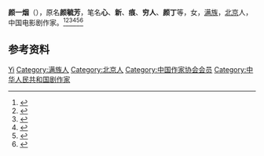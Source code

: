 {{Otheruses|other=名为心的其他事物|心}}
{{Otheruses|other=名为新的其他事物|新}}

'''颜一烟'''（{{bd|1913年||1997年}}），原名'''颜毓芳'''，笔名'''心'''、'''新'''、'''痕'''、'''穷人'''、'''颜丁'''等，女，[[满族|满族]]，[[北京|北京]]人，中国电影剧作家。<ref>{{Cite book|title=古今中外女名人辞典|author=中国妇女管理干部学院编|publisher=中国广播电视出版社|year=1989|isbn=|location=北京|pages=}}</ref><ref>{{Cite book|title=华夏妇女名人词典|author=周行健主编|publisher=华夏出版社|year=1988|isbn=|location=北京|pages=}}</ref><ref>{{Cite book|title=二十世纪中国名人辞典|author=蔡开松, 于信凤主编; 曾卓明, 周溯源, 赵书刚副主编|publisher=辽宁人民出版社|year=1991|isbn=|location=沈阳|pages=}}</ref><ref>{{Cite book|title=中国电影电视艺术家辞典|author=何厚桢主编|publisher=中国学术期刊（光盘版）电子杂志社|year=2007|isbn=|location=北京|pages=}}</ref><ref>{{Cite book|title=20世纪中华人物名字号辞典|author=周家珍编著|publisher=法律出版社|year=2000|isbn=9787503628320|location=北京|pages=}}</ref><ref>{{Cite book|title=中国妇女名人录|author=薛维维; 慕群|publisher=陕西人民出版社|year=1988|isbn=|location=西安|pages=}}</ref>

== 参考资料 ==
{{reflist}}

{{Authority control}}

{{DEFAULTSORT:Yan颜}}
[[Category:颜姓|Yi]]
[[Category:满族人|Category:满族人]]
[[Category:北京人|Category:北京人]]
[[Category:中国作家协会会员|Category:中国作家协会会员]]
[[Category:中华人民共和国剧作家|Category:中华人民共和国剧作家]]


{{中国人物小作品}}